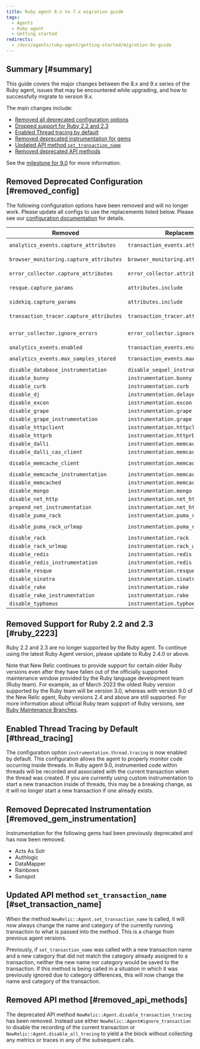 ```yaml
---
title: Ruby agent 8.x to 7.x migration guide
tags:
  - Agents
  - Ruby agent
  - Getting started
redirects:
  - /docs/agents/ruby-agent/getting-started/migration-9x-guide
---
```


## Summary [#summary]

This guide covers the major changes between the 8.x and 9.x series of the Ruby agent, issues that may be encountered while upgrading, and how to successfully migrate to version 9.x.

The main changes include:

* [Removed all deprecated configuration options](#removed_config)
* [Dropped support for Ruby 2.2 and 2.3](#ruby_2223)
* [Enabled Thread tracing by default](#thread_tracing)
* [Removed deprecated instrumentation for gems](#removed_gem_instrumentation)
* [Updated API method `set_transaction_name`](#set_transaction_name)
* [Removed deprecated API methods](#removed_api_methods)

See the [milestone for 9.0](https://github.com/newrelic/newrelic-ruby-agent/milestone/28?closed=1) for more information.

## Removed Deprecated Configuration [#removed_config]

  The following configuration options have been removed and will no longer work. Please update all configs to use the replacements listed below. Please see our [configuration documentation](/docs/apm/agents/ruby-agent/configuration/ruby-agent-configuration) for details.

  |  Removed                                  | Replacement                               | `newrelic.yml` example                                                              |
  | ----------------------------------------- | ----------------------------------------- | ----------------------------------------------------------------------------------- |
  | `analytics_events.capture_attributes`     | `transaction_events.attributes.enabled`   | `transaction_events.attributes.enabled: false`                                      |
  | `browser_monitoring.capture_attributes`   | `browser_monitoring.attributes.enabled`   | `browser_monitoring.attributes.enabled: false`                                      |
  | `error_collector.capture_attributes`      | `error_collector.attributes.enabled`      | `error_collector.attributes.enabled: false`                                         |
  | `resque.capture_params`                   | `attributes.include`                      | `attributes.include: ['job.resque.args.*']`                                         |
  | `sidekiq.capture_params`                  | `attributes.include`                      | `attributes.include: ['job.sidekiq.args.*']`                                        |
  | `transaction_tracer.capture_attributes`   | `transaction_tracer.attributes.enabled`   | `transaction_tracer.attributes.enabled: false`                                      |
  | `error_collector.ignore_errors`           | `error_collector.ignore_classes`          | `error_collector.ignore_classes: ['ActionController::RoutingError', 'CustomError']` |
  | `analytics_events.enabled`                | `transaction_events.enabled`              | `transaction_events.enabled: false`                                                 |
  | `analytics_events.max_samples_stored`     | `transaction_events.max_samples_stored`   | `transaction_events.max_samples_stored: 1200`                                       |
  | `disable_database_instrumentation`        | `disable_sequel_instrumentation`          | `disable_sequel_instrumentation: true`                                              |
  | `disable_bunny`                           | `instrumentation.bunny`                   | `instrumentation.bunny: disabled`                                                   |
  | `disable_curb`                            | `instrumentation.curb`                    | `instrumentation.curb: disabled`                                                    |
  | `disable_dj`                              | `instrumentation.delayed_job`             | `instrumentation.delayed_job: disabled`                                             |
  | `disable_excon`                           | `instrumentation.excon`                   | `instrumentation.excon: disabled`                                                   |
  | `disable_grape`                           | `instrumentation.grape`                   | `instrumentation.grape: disabled`                                                   |
  | `disable_grape_instrumentation`           | `instrumentation.grape`                   | `instrumentation.grape: disabled`                                                   |
  | `disable_httpclient`                      | `instrumentation.httpclient`              | `instrumentation.httpcient: disabled`                                               |
  | `disable_httprb`                          | `instrumentation.httprb`                  | `instrumentation.httprb: disabled`                                                  |
  | `disable_dalli`                           | `instrumentation.memcache`                | `instrumentation.memcache: disabled`                                                |
  | `disable_dalli_cas_client`                | `instrumentation.memcache`                | `instrumentation.memcache: disabled`                                                |
  | `disable_memcache_client`                 | `instrumentation.memcache-client`         | `instrumentation.memcache-client: disabled`                                         |
  | `disable_memcache_instrumentation`        | `instrumentation.memcache`                | `instrumentation.memcache: disabled`                                                |
  | `disable_memcached`                       | `instrumentation.memcached`               | `instrumentation.memcached: disabled`                                               |
  | `disable_mongo`                           | `instrumentation.mongo`                   | `instrumentation.mongo: disabled`                                                   |
  | `disable_net_http`                        | `instrumentation.net_http`                | `instrumentation.net_http: disabled`                                                |
  | `prepend_net_instrumentation`             | `instrumentation.net_http`                | `instrumentation.net_http: prepend`                                                 |
  | `disable_puma_rack`                       | `instrumentation.puma_rack`               | `instrumentation.puma_rack: disabled`                                               |
  | `disable_puma_rack_urlmap`                | `instrumentation.puma_rack_urlmap`        | `instrumentation.puma_rack_urlmap: disabled`                                        |
  | `disable_rack`                            | `instrumentation.rack`                    | `instrumentation.rack: disabled`                                                    |
  | `disable_rack_urlmap`                     | `instrumentation.rack_urlmap`             | `instrumentation.rack_urlmap: disabled`                                             |
  | `disable_redis`                           | `instrumentation.redis`                   | `instrumentation.redis: disabled`                                                   |
  | `disable_redis_instrumentation`           | `instrumentation.redis`                   | `instrumentation.redis: disabled`                                                   |
  | `disable_resque`                          | `instrumentation.resque`                  | `instrumentation.resque: disabled`                                                  |
  | `disable_sinatra`                         | `instrumentation.sinatra`                 | `instrumentation.sinatra: disabled`                                                 |
  | `disable_rake`                            | `instrumentation.rake`                    | `instrumentation.rake: disabled`                                                    |
  | `disable_rake_instrumentation`            | `instrumentation.rake`                    | `instrumentation.rake: disabled`                                                    |
  | `disable_typhoeus`                        | `instrumentation.typhoeus`                | `instrumentation.typhoeus: disabled`                                                |


## Removed Support for Ruby 2.2 and 2.3 [#ruby_2223]

  Ruby 2.2 and 2.3 are no longer supported by the Ruby agent. To continue using the latest Ruby Agent version, please update to Ruby 2.4.0 or above.

  Note that New Relic continues to provide support for certain older Ruby versions even after they have fallen out of the officially supported maintenance window provided by the Ruby language development team (Ruby team). For example, as of March 2023 the oldest Ruby version supported by the Ruby team will be version 3.0, whereas with version 9.0 of the New Relic agent, Ruby versions 2.4 and above are still supported. For more information about official Ruby team support of Ruby versions, see [Ruby Maintenance Branches](https://www.ruby-lang.org/en/downloads/branches/).


## Enabled Thread Tracing by Default [#thread_tracing]

  The configuration option `instrumentation.thread.tracing` is now enabled by default. This configuration allows the agent to properly monitor code occurring inside threads. In Ruby agent 9.0, instrumented code within threads will be recorded and associated with the current transaction when the thread was created.
If you are currently using custom instrumentation to start a new transaction inside of threads, this may be a breaking change, as it will no longer start a new transaction if one already exists.


## Removed Deprecated Instrumentation [#removed_gem_instrumentation]

  Instrumentation for the following gems had been previously deprecated and has now been removed.

  * Acts As Solr
  * Authlogic
  * DataMapper
  * Rainbows
  * Sunspot


## Updated API method `set_transaction_name` [#set_transaction_name]

When the method `NewRelic::Agent.set_transaction_name` is called, it will now always change the name and category of the currently running transaction to what is passed into the method. This is a change from previous agent versions. 
  
Previously, if `set_transaction_name` was called with a new transaction name and a new category that did not match the category already assigned to a transaction, neither the new name nor category would be saved to the transaction. 
  If this method is being called in a situation in which it was previously ignored due to category differences, this will now change the name and category of the transaction. 


## Removed API method [#removed_api_methods]

  The deprecated API method `NewRelic::Agent.disable_transaction_tracing` has been removed. Instead use either `NewRelic::Agent#ignore_transaction` to disable the recording of the current transaction or `NewRelic::Agent.disable_all_tracing` to yield a the block without collecting any metrics or traces in any of the subsequent calls.
